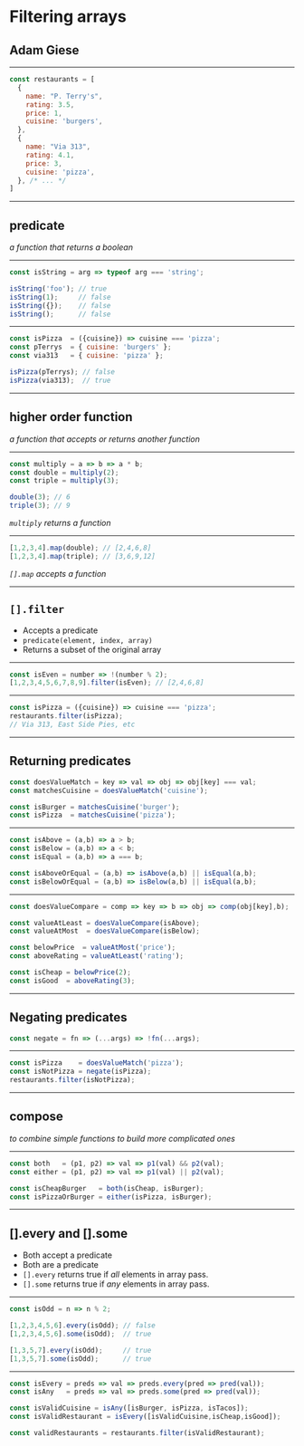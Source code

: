 
<Head>
  <title>Filtering arrays</title>
</Head>

# Filtering arrays

## Adam Giese

---

```js
const restaurants = [
  {
    name: "P. Terry's",
    rating: 3.5,
    price: 1,
    cuisine: 'burgers',
  },
  {
    name: "Via 313",
    rating: 4.1,
    price: 3,
    cuisine: 'pizza',
  }, /* ... */
]
```

---

## predicate
_a function that returns a boolean_

---

```js
const isString = arg => typeof arg === 'string';

isString('foo'); // true
isString(1);     // false
isString({});    // false
isString();      // false
```

---

```js
const isPizza  = ({cuisine}) => cuisine === 'pizza';
const pTerrys  = { cuisine: 'burgers' };
const via313   = { cuisine: 'pizza' };

isPizza(pTerrys); // false
isPizza(via313);  // true
```

---

## higher order function
_a function that accepts or returns another function_

---

```js
const multiply = a => b => a * b;
const double = multiply(2);
const triple = multiply(3);

double(3); // 6
triple(3); // 9
```
_`multiply` returns a function_

---

```js
[1,2,3,4].map(double); // [2,4,6,8]
[1,2,3,4].map(triple); // [3,6,9,12]
```
_`[].map` accepts a function_

---

## `[].filter`
- Accepts a predicate
- <code>predicate(element, index, array)</code>
- Returns a subset of the original array

---

```js
const isEven = number => !(number % 2);
[1,2,3,4,5,6,7,8,9].filter(isEven); // [2,4,6,8]
```

---

```js
const isPizza = ({cuisine}) => cuisine === 'pizza';
restaurants.filter(isPizza);
// Via 313, East Side Pies, etc
```

---

## Returning predicates
```js
const doesValueMatch = key => val => obj => obj[key] === val;
const matchesCuisine = doesValueMatch('cuisine');

const isBurger = matchesCuisine('burger');
const isPizza  = matchesCuisine('pizza');
```

---

```js
const isAbove = (a,b) => a > b;
const isBelow = (a,b) => a < b;
const isEqual = (a,b) => a === b;

const isAboveOrEqual = (a,b) => isAbove(a,b) || isEqual(a,b);
const isBelowOrEqual = (a,b) => isBelow(a,b) || isEqual(a,b);
```

---

```js
const doesValueCompare = comp => key => b => obj => comp(obj[key],b);

const valueAtLeast = doesValueCompare(isAbove);
const valueAtMost  = doesValueCompare(isBelow);

const belowPrice  = valueAtMost('price');
const aboveRating = valueAtLeast('rating');

const isCheap = belowPrice(2);
const isGood  = aboveRating(3);
```

---

## Negating predicates
```js
const negate = fn => (...args) => !fn(...args);
```

---

```js
const isPizza    = doesValueMatch('pizza');
const isNotPizza = negate(isPizza);
restaurants.filter(isNotPizza);
```

---

## compose
_to combine simple functions to build more complicated ones_

---

```js
const both   = (p1, p2) => val => p1(val) && p2(val);
const either = (p1, p2) => val => p1(val) || p2(val);

const isCheapBurger   = both(isCheap, isBurger);
const isPizzaOrBurger = either(isPizza, isBurger);
```
---

## [].every and [].some
- Both accept a predicate
- Both are a predicate
- `[].every` returns true if _all_ elements in array pass.
- `[].some` returns true if _any_ elements in array pass.

---

```js
const isOdd = n => n % 2;

[1,2,3,4,5,6].every(isOdd); // false
[1,2,3,4,5,6].some(isOdd);  // true

[1,3,5,7].every(isOdd);     // true
[1,3,5,7].some(isOdd);      // true
```

---

```js
const isEvery = preds => val => preds.every(pred => pred(val));
const isAny   = preds => val => preds.some(pred => pred(val));

const isValidCuisine = isAny([isBurger, isPizza, isTacos]);
const isValidRestaurant = isEvery([isValidCuisine,isCheap,isGood]);

const validRestaurants = restaurants.filter(isValidRestaurant);
```
